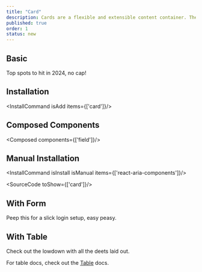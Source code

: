 ```yaml
---
title: "Card"
description: Cards are a flexible and extensible content container. They are commonly used within a page layout or as part of a related group of content.
published: true
order: 1
status: new
---
```

## Basic
Top spots to hit in 2024, no cap!
<How toUse="surfaces/card-demo" />

## Installation
<InstallCommand isAdd items={['card']}/>

## Composed Components
<Composed components={['field']}/>

## Manual Installation

<InstallCommand isInstall isManual items={['react-aria-components']}/>

<SourceCode toShow={['card']}/>

## With Form
Peep this for a slick login setup, easy peasy.
<How isCenter={false} toUse="surfaces/card-login-form-demo" />

## With Table
Check out the lowdown with all the deets laid out.
<How isCenter={false} withNoPadding toUse="surfaces/card-table-demo" />

For table docs, check out the [Table](/docs/components/collections/table) docs.
